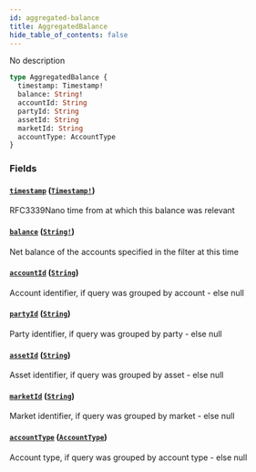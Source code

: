 ```yaml
---
id: aggregated-balance
title: AggregatedBalance
hide_table_of_contents: false
---
```



No description

```graphql
type AggregatedBalance {
  timestamp: Timestamp!
  balance: String!
  accountId: String
  partyId: String
  assetId: String
  marketId: String
  accountType: AccountType
}
```


### Fields

#### [`timestamp`](#) ([`Timestamp!`](/docs/mainnet/graphql/scalars/timestamp))

RFC3339Nano time from at which this balance was relevant


#### [`balance`](#) ([`String!`](/docs/mainnet/graphql/scalars/string))

Net balance of the accounts specified in the filter at this time


#### [`accountId`](#) ([`String`](/docs/mainnet/graphql/scalars/string))

Account identifier, if query was grouped by account - else null


#### [`partyId`](#) ([`String`](/docs/mainnet/graphql/scalars/string))

Party identifier, if query was grouped by party - else null


#### [`assetId`](#) ([`String`](/docs/mainnet/graphql/scalars/string))

Asset identifier, if query was grouped by asset - else null


#### [`marketId`](#) ([`String`](/docs/mainnet/graphql/scalars/string))

Market identifier, if query was grouped by market - else null


#### [`accountType`](#) ([`AccountType`](/docs/mainnet/graphql/enums/account-type))

Account type, if query was grouped by account type - else null




